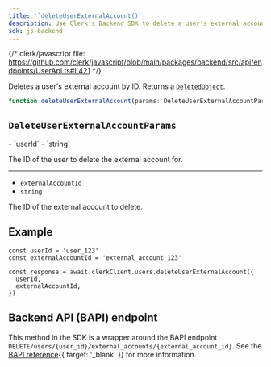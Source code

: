 ```yaml
---
title: '`deleteUserExternalAccount()`'
description: Use Clerk's Backend SDK to delete a user's external account by ID.
sdk: js-backend
---
```


{/* clerk/javascript file: https://github.com/clerk/javascript/blob/main/packages/backend/src/api/endpoints/UserApi.ts#L421 */}

Deletes a user's external account by ID. Returns a [`DeletedObject`](/docs/references/javascript/types/deleted-object).

```ts
function deleteUserExternalAccount(params: DeleteUserExternalAccountParams): Promise<DeletedObject>
```

## `DeleteUserExternalAccountParams`

<Properties>
  - `userId`
  - `string`

  The ID of the user to delete the external account for.

  ---

  - `externalAccountId`
  - `string`

  The ID of the external account to delete.
</Properties>

## Example

<Include src="_partials/backend/usage" />

```tsx
const userId = 'user_123'
const externalAccountId = 'external_account_123'

const response = await clerkClient.users.deleteUserExternalAccount({
  userId,
  externalAccountId,
})
```

## Backend API (BAPI) endpoint

This method in the SDK is a wrapper around the BAPI endpoint `DELETE/users/{user_id}/external_accounts/{external_account_id}`. See the [BAPI reference](/docs/reference/backend-api/tag/users/delete/users/%7Buser_id%7D/external_accounts/%7Bexternal_account_id%7D){{ target: '_blank' }} for more information.
